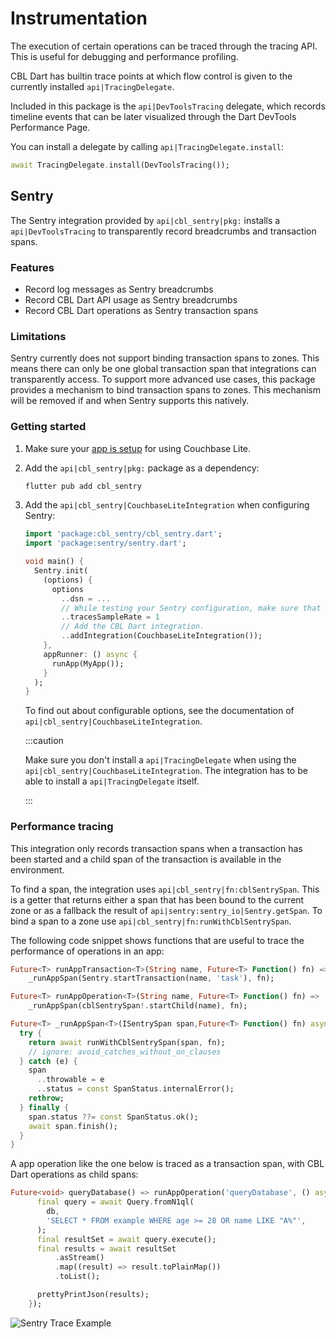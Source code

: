 # Instrumentation

The execution of certain operations can be traced through the tracing API. This
is useful for debugging and performance profiling.

CBL Dart has builtin trace points at which flow control is given to the
currently installed `api|TracingDelegate`.

Included in this package is the `api|DevToolsTracing` delegate, which records
timeline events that can be later visualized through the Dart DevTools
Performance Page.

You can install a delegate by calling `api|TracingDelegate.install`:

```dart
await TracingDelegate.install(DevToolsTracing());
```

## Sentry

The Sentry integration provided by `api|cbl_sentry|pkg:` installs a
`api|DevToolsTracing` to transparently record breadcrumbs and transaction spans.

### Features

- Record log messages as Sentry breadcrumbs
- Record CBL Dart API usage as Sentry breadcrumbs
- Record CBL Dart operations as Sentry transaction spans

### Limitations

Sentry currently does not support binding transaction spans to zones. This means
there can only be one global transaction span that integrations can
transparently access. To support more advanced use cases, this package provides
a mechanism to bind transaction spans to zones. This mechanism will be removed
if and when Sentry supports this natively.

### Getting started

1. Make sure your [app is setup](install.mdx) for using Couchbase Lite.

1. Add the `api|cbl_sentry|pkg:` package as a dependency:

   ```bash
   flutter pub add cbl_sentry
   ```

1. Add the `api|cbl_sentry|CouchbaseLiteIntegration` when configuring Sentry:

   ```dart
   import 'package:cbl_sentry/cbl_sentry.dart';
   import 'package:sentry/sentry.dart';

   void main() {
     Sentry.init(
       (options) {
         options
           ..dsn = ...
           // While testing your Sentry configuration, make sure that all traces are sampled.
           ..tracesSampleRate = 1
           // Add the CBL Dart integration.
           ..addIntegration(CouchbaseLiteIntegration());
       },
       appRunner: () async {
         runApp(MyApp());
       }
     );
   }
   ```

   To find out about configurable options, see the documentation of
   `api|cbl_sentry|CouchbaseLiteIntegration`.

   :::caution

   Make sure you don't install a `api|TracingDelegate` when using the
   `api|cbl_sentry|CouchbaseLiteIntegration`. The integration has to be able to
   install a `api|TracingDelegate` itself.

   :::

### Performance tracing

This integration only records transaction spans when a transaction has been
started and a child span of the transaction is available in the environment.

To find a span, the integration uses `api|cbl_sentry|fn:cblSentrySpan`. This is
a getter that returns either a span that has been bound to the current zone or
as a fallback the result of `api|sentry:sentry_io|Sentry.getSpan`. To bind a
span to a zone use `api|cbl_sentry|fn:runWithCblSentrySpan`.

The following code snippet shows functions that are useful to trace the
performance of operations in an app:

```dart
Future<T> runAppTransaction<T>(String name, Future<T> Function() fn) =>
    _runAppSpan(Sentry.startTransaction(name, 'task'), fn);

Future<T> runAppOperation<T>(String name, Future<T> Function() fn) =>
    _runAppSpan(cblSentrySpan!.startChild(name), fn);

Future<T> _runAppSpan<T>(ISentrySpan span,Future<T> Function() fn) async {
  try {
    return await runWithCblSentrySpan(span, fn);
    // ignore: avoid_catches_without_on_clauses
  } catch (e) {
    span
      ..throwable = e
      ..status = const SpanStatus.internalError();
    rethrow;
  } finally {
    span.status ??= const SpanStatus.ok();
    await span.finish();
  }
}
```

A app operation like the one below is traced as a transaction span, with CBL
Dart operations as child spans:

```dart
Future<void> queryDatabase() => runAppOperation('queryDatabase', () async {
      final query = await Query.fromN1ql(
        db,
        'SELECT * FROM example WHERE age >= 28 OR name LIKE "A%"',
      );
      final resultSet = await query.execute();
      final results = await resultSet
          .asStream()
          .map((result) => result.toPlainMap())
          .toList();

      prettyPrintJson(results);
    });
```

![Sentry Trace Example](https://github.com/cbl-dart/cbl-dart/blob/main/packages/cbl_sentry/doc/img/sentry-trace-example.png?raw=true)
